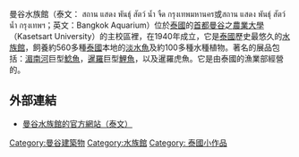 曼谷水族館（泰文： สถาน แสดง พันธุ์ สัตว์ น้ำ จืด กรุงเทพมหานคร或สถาน แสดง พันธุ์ สัตว์ น้ำ กรุงเทพฯ；英文：Bangkok Aquarium）位於[[泰國|泰國]]的[[首都|首都]][[曼谷|曼谷]]之[[農業大學|農業大學]]（Kasetsart University）的主校區裡，在1940年成立，它是[[泰國|泰國]]歷史最悠久的[[水族館|水族館]]，飼養約560多種[[泰國|泰國]]本地的[[淡水魚|淡水魚]]及約100多種水種植物。著名的展品包括：[[湄南河|湄南河]]巨型[[鯰魚|鯰魚]]，[[暹羅|暹羅]]巨型[[鯉魚|鯉魚]]，以及暹羅虎魚。它是由泰國的漁業部經營的。

==外部連結==
* [http://www.fisheries.go.th/fisheries/aq/webplace1.php?hidAQCode=00000001 曼谷水族館的官方網站（泰文）] {{Wayback|url=http://www.fisheries.go.th/fisheries/aq/webplace1.php?hidAQCode=00000001 |date=20070928043114 }}

[[Category:曼谷建築物|Category:曼谷建築物]]
[[Category:水族館|Category:水族館]]
[[Category:_泰國小作品|Category: 泰國小作品]]